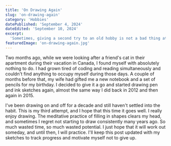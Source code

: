 ```yaml
---
title: 'On Drawing Again'
slug: 'on-drawing-again'
category: 'Hobbies'
datePublished: 'September 4, 2024'
dateEdited: 'September 10, 2024'
excerpt:
  'Sometimes, giving a second try to an old hobby is not a bad thing at all.'
featuredImage: 'on-drawing-again.jpg'
---
```


Two months ago, while we were looking after a friend's cat in their apartment
during their vacation in Canada, I found myself with absolutely nothing to do. I
had grown tired of coding and reading simultaneously and couldn't find anything
to occupy myself during those days. A couple of months before that, my wife had
gifted me a new notebook and a set of pencils for my birthday. I decided to give
it a go and started drawing pen and ink sketches again, almost the same way I
did back in 2012 and then again in 2015.

I've been drawing on and off for a decade and still haven't settled into the
habit. This is my third attempt, and I hope that this time it goes well. I
really enjoy drawing. The meditative practice of filling in shapes clears my
head, and sometimes I regret not starting to draw consistently many years ago.
So much wasted time, so much wasted potential. I just hope that it will work out
someday, and until then, I will practice. I'll keep this post updated with my
sketches to track progress and motivate myself not to give up.

<ImageWithCaption
  src="posts/on-drawing-again/fragments-3.jpg"
  alt="Fragments III"
  caption="Fragments III"
  layout="left"
/>

<ImageWithCaption
  src="posts/on-drawing-again/fragments-1.jpg"
  alt="Fragments II"
  caption="Fragments II"
  layout="right"
/>

<ImageWithCaption
  src="posts/on-drawing-again/fragments-2.jpg"
  alt="Fragments I"
  caption="Fragments I"
  layout="wide"
/>

<ImageWithCaption
  src="posts/on-drawing-again/huge-tree-sketch.jpg"
  alt="A huge tree"
  caption="A huge tree"
  layout="left"
/>

<ImageWithCaption
  src="posts/on-drawing-again/sheep-sketch.jpg"
  alt="Sheep"
  caption="Sheep"
  layout="right"
/>

<ImageWithCaption
  src="posts/on-drawing-again/trees-sketch.jpg"
  alt="Forest sketches"
  caption="Forest sketches"
  layout="left"
/>

<ImageWithCaption
  src="posts/on-drawing-again/river-sketch.jpg"
  alt="River"
  caption="River"
  layout="right"
/>
